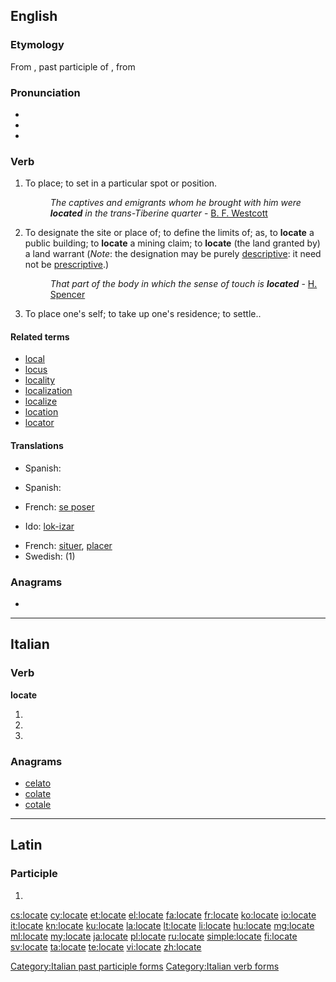 ==English==

===Etymology===
From {{etyl|la}} {{term|locatus||lang=la}}, past participle of {{term|locato||lang=la|to place}}, from {{term|locus||lang=la|place}}

===Pronunciation===
* {{IPA|[ləʊˈkeɪt]|[ləˈkeɪt]|lang=en}}
* {{audio|en-us-locate.ogg|Audio (US)}}
* {{rhymes|eɪt}}

===Verb===
{{en-verb|locat|ing}}

# {{transitive}} To place; to set in a particular spot or position.
#: ''The captives and emigrants whom he brought with him were '''located''' in the trans-Tiberine quarter'' - [[:w:Brooke Foss Westcott|B. F. Westcott]]
# {{transitive}} To designate the site or place of; to define the limits of; as, to '''locate''' a public building; to '''locate''' a mining claim; to '''locate''' (the land granted by) a land warrant  (''Note'': the designation may be purely [[descriptive]]: it need not be [[prescriptive]].)
#: ''That part of the body in which the sense of touch is '''located''''' - [[:w:Spencer (surname)#H|H. Spencer]]
# {{intransitive}} {{colloquial}} To place one's self; to take up one's residence; to settle.{{rfex|intransitive}}.

====Related terms====
* [[local]]
* [[locus]]
* [[locality]]
* [[localization]]
* [[localize]]
* [[location]]
* [[locator]]

====Translations====
{{trans-top|to place; to set in a particular spot or position}}
* Spanish: {{t+|es|ubicar}}
{{trans-mid}}
{{trans-bottom}}

{{trans-top|designate the site or place of}}
* Spanish: {{t+|es|ubicar}}
{{trans-mid}}
{{trans-bottom}}

{{trans-top|(intransitive) to place one's self; to take up one's residence; to settle}}
* French: [[se poser]]
{{trans-mid}}
* Ido: [[lok-izar]]
{{trans-bottom}}

{{checktrans-top}}
* French: [[situer]], [[placer]]
* Swedish: {{t+|sv|placera}} (1)
{{trans-bottom}}

===Anagrams===
* {{l|en|coleta}}

----

==Italian==

===Verb===
'''locate'''

# {{conjugation of|locare||2|p|pres|ind|lang=it}}
# {{conjugation of|locare||2|p|imp|lang=it}}
# {{form of|[[feminine|Feminine]] plural|locato}}

===Anagrams===
* [[celato#Italian|celato]]
* [[colate#Italian|colate]]
* [[cotale#Italian|cotale]]

[[Category:Italian past participle forms]]
[[Category:Italian verb forms]]

----

==Latin==

===Participle===
{{la-part-form|locāte}}

# {{inflection of|locatus|locātus|voc|m|s|lang=la}}

[[cs:locate]]
[[cy:locate]]
[[et:locate]]
[[el:locate]]
[[fa:locate]]
[[fr:locate]]
[[ko:locate]]
[[io:locate]]
[[it:locate]]
[[kn:locate]]
[[ku:locate]]
[[la:locate]]
[[lt:locate]]
[[li:locate]]
[[hu:locate]]
[[mg:locate]]
[[ml:locate]]
[[my:locate]]
[[ja:locate]]
[[pl:locate]]
[[ru:locate]]
[[simple:locate]]
[[fi:locate]]
[[sv:locate]]
[[ta:locate]]
[[te:locate]]
[[vi:locate]]
[[zh:locate]]